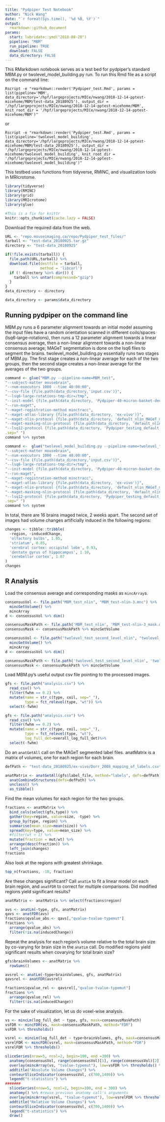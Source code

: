 ```yaml
---
title: "Pydpiper Test Notebook"
author: "Nick Wang"
date: "`r format(Sys.time(), '%d %B, %Y')`"
output:
  rmarkdown::github_document
params:
  start: lubridate::ymd("2018-08-20")
  pipeline: "MBM"
  run_pipeline: TRUE
  download: FALSE
  data_directory: FALSE
---
```

This RMarkdown notebook serves as a test bed for pydpiper's standard MBM.py or twolevel_model_building.py run. To run this Rmd file as a script on the command line:

`Rscript -e "rmarkdown::render('Pydpiper_test.Rmd', params = list(pipeline='MBM', data_directory='/hpf/largeprojects/MICe/nwang/2018-12-14-pptest-micehome/MBM/test-data_20180925'), output_dir = '/hpf/largeprojects/MICe/nwang/2018-12-14-pptest-micehome/MBM', knit_root_dir = '/hpf/largeprojects/MICe/nwang/2018-12-14-pptest-micehome/MBM')"`

or 

`Rscript -e "rmarkdown::render('Pydpiper_test.Rmd', params = list(pipeline='twolevel_model_building', data_directory='/hpf/largeprojects/MICe/nwang/2018-12-14-pptest-micehome/MBM/test-data_20180925'), output_dir = '/hpf/largeprojects/MICe/nwang/2018-12-14-pptest-micehome/twolevel_model_building', knit_root_dir = '/hpf/largeprojects/MICe/nwang/2018-12-14-pptest-micehome/twolevel_model_building')"`

This testbed uses functions from tidyverse, RMINC, and visualization tools in MRIcrotome.
```r
library(tidyverse)
library(RMINC)
library(grid)
library(MRIcrotome)
library(glue)

#This is a fix for knittr
knitr::opts_chunk$set(cache.lazy = FALSE)
```

Download the required data from the web. 
```r
URL <- "repo.mouseimaging.ca/repo/Pydpiper_test_files/"
tarball <- "test-data_20180925.tar.gz"
directory <- "test-data_20180925"

if(!file.exists(tarball)) {
  file.path(URL,tarball) %>%
  download.file(destfile = tarball,
                method = 'libcurl')
  if (! directory %in% dir()) {
    tarball %>% untar(compressed="gzip")
  }
}
data_directory <- directory
```

```r
data_directory <- params$data_directory
```

## Running pydpiper on the command line
MBM.py runs a 6 parameter alignment towards an initial model assuming the input files have a random orientation scanned in different coils/spaces (lsq6-large-rotations), then runs a 12 parameter alignment towards a linear consensus average, then a non-linear alignment towards a non-linear consensus average; MAGeT segmentation is done on the lsq6 files to segment the brains. twolevel_model_building.py essentially runs two stages of MBM.py. The first stage creates a non-linear average for each of the two groups, then the second stage creates a non-linear average for the averages of the two groups.
```r
command <- glue("MBM.py --pipeline-name=MBM_test",
"--subject-matter mousebrain",
"--num-executors 1000 --time 48:00:00",
"--csv-file {file.path(data_directory,'input.csv')}",
"--lsq6-large-rotations-tmp-dir=/tmp",
"--init-model {file.path(data_directory, 'Pydpiper-40-micron-basket-dec-2014/basket_mouse_brain_40micron.mnc')}",
"--run-maget",
"--maget-registration-method minctracc",
"--maget-atlas-library {file.path(data_directory, 'ex-vivo')}",
"--maget-nlin-protocol {file.path(data_directory, 'default_nlin_MAGeT_minctracc_prot.csv')}",
"--maget-masking-nlin-protocol {file.path(data_directory, 'default_nlin_MAGeT_minctracc_prot.csv')}",
"--lsq12-protocol {file.path(data_directory, 'Pydpiper_testing_default_lsq12.csv')}",
.sep=" ")
command %>% system
```

```r
command <-  glue("twolevel_model_building.py --pipeline-name=twolevel_test",
"--subject-matter mousebrain",
"--num-executors 1000 --time 48:00:00",
"--csv-file {file.path(data_directory,'input.csv')}",
"--lsq6-large-rotations-tmp-dir=/tmp",
"--init-model {file.path(data_directory, 'Pydpiper-40-micron-basket-dec-2014/basket_mouse_brain_40micron.mnc')}",
"--run-maget",
"--maget-registration-method minctracc",
"--maget-atlas-library {file.path(data_directory, 'ex-vivo')}",
"--maget-nlin-protocol {file.path(data_directory, 'default_nlin_MAGeT_minctracc_prot.csv')}",
"--maget-masking-nlin-protocol {file.path(data_directory, 'default_nlin_MAGeT_minctracc_prot.csv')}",
"--lsq12-protocol {file.path(data_directory, 'Pydpiper_testing_default_lsq12.csv')}",
.sep=" ")
command %>% system
```

In total, there are 16 brains imaged twice, 2 weeks apart. The second set of images had volume changes artificially induced in the following regions:
```r
changes <- tibble::tribble(
  ~region, ~inducedChange,
  'olfactory bulbs', 1.05,
  'striatum', 0.85,
  'cerebral cortex: occipital lobe', 0.93,
  'dentate gyrus of hippocampus', 1.10,
  'cerebellar cortex', 1.07
)
changes
```

## R Analysis
Load the consensus average and corresponding masks as `mincArray`s.
```r
consensusVol <- file.path("MBM_test_nlin", "MBM_test-nlin-3.mnc") %>%
  mincGetVolume() %>%
  mincArray
d <- consensusVol %>% dim()

consensusMaskPath <- file.path('MBM_test_nlin', 'MBM_test-nlin-3_mask.mnc') 
consensusMask <- consensusMaskPath %>% mincGetVolume
```

```r
consensusVol <- file.path("twolevel_test_second_level_nlin", "twolevel_test_second_level-nlin-2.mnc") %>%
  mincGetVolume() %>%
  mincArray
d <- consensusVol %>% dim()

consensusMaskPath <- file.path('twolevel_test_second_level_nlin', 'twolevel_test_second_level-nlin-2_mask.mnc') 
consensusMask <- consensusMaskPath %>% mincGetVolume
```

Load MBM.py's useful output csv file pointing to the processed images.
```r
gfs <- file.path("analysis.csv") %>% 
  read_csv() %>% 
  filter(fwhm == 0.2) %>% 
  mutate(name = str_c(type, coil, sep="_"),
         type = fct_relevel(type, "wt")) %>%
  select(-fwhm)
```

```r
gfs <- file.path("analysis.csv") %>% 
  read_csv() %>% 
  filter(fwhm == 0.2) %>% 
  mutate(name = str_c(type, coil, sep="_"),
         type = fct_relevel(type, "wt"),
         log_full_det=overall_log_full_det)%>%
  select(-fwhm)
```

Do an `anatGetAll` call on the MAGeT segmented label files. anatMatrix is a matrix of volumes, one for each region for each brain.
```r
defPath <- "test-data_20180925/ex-vivo/Dorr_2008_mapping_of_labels.csv"

anatMatrix <- anatGetAll(gfs$label_file, method="labels", defs=defPath) %>%
  anatCombineStructures(defs=defPath) %>% 
  unclass() %>%
  as_tibble()
```

Find the mean volumes for each region for the two groups.
```r
fractions <- anatMatrix %>% 
  bind_cols(select(gfs,type)) %>% 
  gather(key=region, value=size, -type) %>% 
  group_by(type, region) %>% 
  summarise(mean_size=mean(size)) %>%
  spread(key=type, value=mean_size) %>%
  #filter(wt > 1) %>%
  mutate(fraction = mut/wt) %>% 
  arrange(desc(fraction)) %>%
  left_join(changes)
fractions
```

Also look at the regions with greatest shrinkage.
```r
top_n(fractions, -10, fraction)
```

Are these changes significant? Call `anatLm` to fit a linear model on each brain region, and `anatFDR` to correct for multiple comparisons. Did modified regions yield significant results?
```r
anatMatrix <- anatMatrix %>% select(fractions$region)

avs <- anatLm(~type, gfs, anatMatrix)
qavs <- anatFDR(avs)
fractions$qvalue_abs <- qavs[,"qvalue-tvalue-typemut"]
fractions %>% 
  arrange(qvalue_abs) %>% 
  filter(!is.na(inducedChange))
```

Repeat the analysis for each region's volume relative to the total brain size by co-varying for brain size in the `anatLm` call. Do modified regions yield significant results when covarying for total brain size?
```r
gfs$brainVolumes <- anatMatrix %>% 
  rowSums()

avsrel <- anatLm(~type+brainVolumes, gfs, anatMatrix)
qavsrel <- anatFDR(avsrel)

fractions$qvalue_rel <- qavsrel[,"qvalue-tvalue-typemut"]
fractions %>% 
  arrange(qvalue_rel) %>% 
  filter(!is.na(inducedChange))
```

For the sake of visualization, let us do voxel-wise analysis.

```r
vs <- mincLm(log_full_det ~ type, gfs, mask=consensusMaskPath)
vsFDR <- mincFDR(vs, mask=consensusMaskPath, method="FDR")
vsFDR %>% thresholds()
```
```r
vsrel <- mincLm(log_full_det ~ type+brainVolumes, gfs, mask=consensusMaskPath)
vsrelFDR <- mincFDR(vsrel, mask=consensusMaskPath, method="FDR")
vsrelFDR %>% thresholds()
```

```r
sliceSeries(nrow=5, ncol=2, begin=100, end =300) %>%
  anatomy(consensusVol, range(consensusVol)[1], range(consensusVol)[2]) %>%
  overlay(mincArray(vs, "tvalue-typemut"), low=vsFDR %>% thresholds() %>% {.["0.05", "tvalue-typemut"]}, high=10, symmetric = TRUE) %>%
  addtitle("Absolute Volume Changes") %>%
  contourSliceIndicator(consensusVol, c(700,1400)) %>%
  legend("t-statistics") %>%
#######
  sliceSeries(nrow=5, ncol=2, begin=100, end = 300) %>%
  anatomy() %>% #reuse previous anatomy call's arguments
  overlay(mincArray(vsrel, "tvalue-typemut"), low=vsrelFDR %>% thresholds() %>% {.["0.05", "tvalue-typemut"]}, high=10, symmetric = TRUE) %>%
  addtitle("Relative Volume Changes") %>%
  contourSliceIndicator(consensusVol, c(700,1400)) %>%
  legend("t-statistics") %>%
  draw()
```